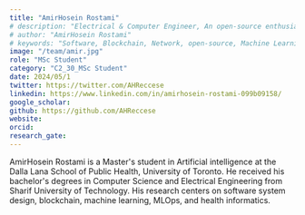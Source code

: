 ```yaml
---
title: "AmirHosein Rostami"
# description: "Electrical & Computer Engineer, An open-source enthusiast"
# author: "AmirHosein Rostami"
# keywords: "Software, Blockchain, Network, open-source, Machine Learning, Mlops"
image: "/team/amir.jpg"
role: "MSc Student" 
category: "C2_30_MSc Student" 
date: 2024/05/1
twitter: https://twitter.com/AHReccese
linkedin: https://www.linkedin.com/in/amirhosein-rostami-099b09158/
google_scholar:
github: https://github.com/AHReccese
website:
orcid:
research_gate:
---
```


AmirHosein Rostami is a Master's student in Artificial intelligence at the Dalla Lana School of Public Health, University of Toronto. He received his bachelor's degrees in Computer Science and Electrical Engineering from Sharif University of Technology. His research centers on software system design, blockchain, machine learning, MLOps, and health informatics.